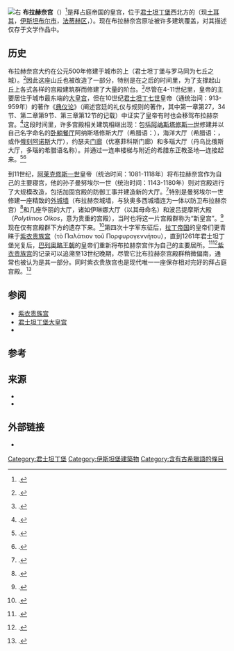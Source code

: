 {{coord|41.0339|N|28.9403|E|source:wikidata|display=title}}
[[File:Palace_of_Blachernae_2007.jpg|右]]
'''布拉赫奈宫'''（{{lang-el|{{lang|grc|τὸ ἐν Βλαχέρναις Παλάτιον}}}}）<ref name="Millingen1282">{{harvnb|van Millingen|1899|p=128}}.</ref>是拜占庭帝国的皇宫，位于[[君士坦丁堡|君士坦丁堡]]西北方的{{tsl|en|Blachernae|布拉赫奈郊区}}（现[[土耳其|土耳其]]，[[伊斯坦堡|伊斯坦布尔市]]，[[法蒂赫|法蒂赫区]]，{{tsl|en|Ayvansaray|阿克萨赖地区}}）。现在布拉赫奈宫原址被许多建筑覆盖，对其描述仅存于文学作品中。

== 历史 ==
布拉赫奈宫大约在公元500年修建于城市的{{tsl|en|Seven hills of Istanbul|第六座山丘}}上（君士坦丁堡与罗马同为七丘之城）。<ref name="ODB">{{harvnb|ODB|p=293}}.</ref>因此这座山丘也被改造了一部分，特别是在之后的时间里，为了支撑起山丘上各式各样的宫殿建筑群而修建了大量的阶台。<ref>{{harvnb|van Millingen|1899|pp=129–130}}.</ref>尽管在4-11世纪里，皇帝的主要居住于城市最东端的[[君士坦丁堡大皇宮|大皇宫]]，但在10世纪[[君士坦丁七世|君士坦丁七世]]皇帝（通统治间：913-959年）的著作《[[典仪论|典仪论]]》（阐述宫廷的礼仪与规则的著作，其中第一章第27，34节、第二章第9节、第三章第12节的记载）中证实了皇帝有时也会移驾布拉赫奈宫。<ref name="ODB2">{{harvnb|ODB|p=293}}.</ref>这段时间里，许多宫殿相关建筑相继出现：包括[[阿纳斯塔修斯一世|阿纳斯塔修斯一世]]修建并以自己名字命名的[[卧躺餐厅|卧躺餐厅]]阿纳斯塔修斯大厅（希腊语：{{lang|grc|Τρίκλινος Ἀναστασιακός}}），海洋大厅（希腊语：{{lang|grc|Τρίκλινος Ὠκεανός}}，或作[[俄刻阿诺斯|俄刻阿诺斯]]大厅），约瑟夫[[门廊|门廊]]（{{lang|grc|Πόρτικας Ἰωσηφιακός}}优塞菲科斯门廊）和多瑙大厅（{{lang|grc|Τρίκλινος Δανουβιός}}丹乌比俄斯大厅，多瑙的希腊语名称）。并通过一连串楼梯与附近的希腊东正教圣地—{{tsl|en|Church of St. Mary of Blachernae (Istanbul)|布拉赫奈的圣玛丽亚教堂}}连接起来。<ref name="Millingen1283">{{harvnb|van Millingen|1899|p=128}}.</ref><ref name="Millingen1284">{{harvnb|van Millingen|1899|p=128}}.</ref>

到11世纪，[[阿历克塞一世|阿莱克修斯一世]]皇帝（统治时间：1081-1118年）将布拉赫奈宫作为自己的主要寝宫，他的孙子曼努埃尔一世（统治时间：1143-1180年）则对宫殿进行了大规模改造，包括加固宫殿的防御工事并建造新的大厅。<ref name="ODB3">{{harvnb|ODB|p=293}}.</ref>特别是曼努埃尔一世修建一座精致的[[君士坦丁堡城牆|外城墙]]（布拉赫奈城墙，与狄奥多西城墙连为一体以防卫布拉赫奈宫）<ref>{{harvnb|van Millingen|1899|pp=122–123}}.</ref>和几座华丽的大厅，诸如伊琳娜大厅（以其母{{tsl|en|Irene of Hungary|匈牙利的伊琳娜}}命名）和波吕提摩斯大殿（''Polytimos Oikos''，意为贵重的宫殿），当时也将这一片宫殿群称为“新皇宫”。<ref>{{harvnb|van Millingen|1899|pp=128–129}}.</ref>现在仅有宫殿群下方的{{tsl|en|Prison of Anemas|阿涅马斯监狱}}遗存下来。<ref>{{harvnb|van Millingen|1899|pp=131–153}}.</ref>第四次十字军东征后，[[拉丁帝国|拉丁帝国]]的皇帝们更青睐于[[紫衣贵族宫|紫衣贵族宫]]（τὸ Παλάτιον τοῦ Πορφυρογεννήτου），直到1261年君士坦丁堡光复后，[[巴列奥略王朝|巴列奥略王朝]]的皇帝们重新将布拉赫奈宫作为自己的主要居所。<ref name="ODB4">{{harvnb|ODB|p=293}}.</ref><ref>{{harvnb|van Millingen|1899|p=129}}.</ref>[[紫衣贵族宫|紫衣贵族宫]]的记录可以追溯至13世纪晚期，尽管它比布拉赫奈宫殿群稍微偏南，通常也被认为是其一部分。同时紫衣贵族宫也是现代唯一一座保存相对完好的拜占庭宫殿。<ref>{{harvnb|Kazhdan|1991|pp=2021–2022}}.</ref>

== 参阅 ==

* [[紫衣贵族宫|紫衣贵族宫]]
* [[君士坦丁堡大皇宮|君士坦丁堡大皇宫]]
* {{tsl|en|Boukoleon Palace|狮牛宫}}

== 参考 ==
{{portal|拜占庭帝国}}
{{Reflist|2}}

== 来源 ==

* {{牛津拜占庭辞典}}
* {{Cite book|last=van Millingen|first=Alexander|authorlink=Alexander van Millingen|title=Byzantine Constantinople: The Walls of the City and Adjoining Historical Sites|location=London, United Kingdom|publisher=John Murray|year=1899|url=https://books.google.com/books?id=OtRhtAWWC0IC|ref=harv|access-date=2020-09-22|archive-date=2020-07-27|archive-url=https://web.archive.org/web/20200727120115/https://books.google.com/books?id=OtRhtAWWC0IC|dead-url=no}}

== 外部链接 ==

* {{Cite web|title=Blachernae Palace|url=http://www.byzantium1200.com/blachernae.html|accessdate=30 December 2011|year=2008|publisher=Byzantium 1200|archive-date=2015-04-29|archive-url=https://web.archive.org/web/20150429073945/http://www.byzantium1200.com/blachernae.html|dead-url=no}}
{{拜占庭}}
[[Category:君士坦丁堡|Category:君士坦丁堡]]
[[Category:伊斯坦堡建築物|Category:伊斯坦堡建築物]]
[[Category:含有古希臘語的條目|Category:含有古希臘語的條目]]
